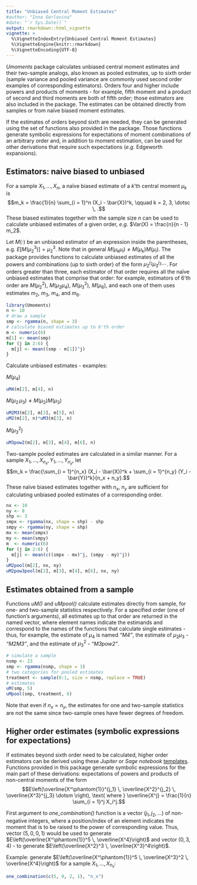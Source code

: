 ```yaml
---
title: "Unbiased Central Moment Estimates"
#author: "Inna Gerlovina"
#date: "`r Sys.Date()`"
output: rmarkdown::html_vignette
vignette: >
  %\VignetteIndexEntry{Unbiased Central Moment Estimates}
  %\VignetteEngine{knitr::rmarkdown}
  %\VignetteEncoding{UTF-8}
---
```


_Umoments_ package calculates unbiased central moment estimates and their two-sample analogs, also known as pooled estimates, up to sixth order (sample variance and pooled variance are commonly used second order examples of corresponding estimators). Orders four and higher include powers and products of moments - for example, fifth moment and a product of second and third moments are both of fifth order; those estimators are also included in the package. The estimates can be obtained directly from samples or from naïve biased moment estimates.

If the estimates of orders beyond sixth are needed, they can be generated using the set of functions also provided in the package. Those functions generate symbolic expressions for expectations of moment combinations of an arbitrary order and, in addition to moment estimation, can be used for other derivations that require such expectations (_e.g._ Edgeworth expansions).

## Estimators: naive biased to unbiased

For a sample $X_1, \dotsc, X_n$, a naïve biased estimate of a $k$'th central moment $\mu_k$ is 
$$m_k = \frac{1}{n} \sum_{i = 1}^n (X_i - \bar{X})^k, \qquad k = 2, 3, \dotsc \, .$$ These biased estimates together with the sample size $n$ can be used to calculate unbiased estimates of a given order, _e.g._ $Var(X) = \frac{n}{n - 1} m_2$.

Let $M(\cdot)$ be an unbiased estimator of an expression inside the parentheses, e.g. $E\left[M(\mu_2^3)\right] = \mu_2^3$. Note that in general $M(\mu_k \mu_l) \neq M(\mu_k) M(\mu_l)$. The package provides functions to calculate unbiased estimates of all the powers and combinations (up to sixth order) of the form $\mu_2^{j_2} \mu_3^{j_3} \dotsm$. For orders greater than three, each estimator of that order requires all the naïve unbiased estimates that comprise that order: for example, estimators of $6$'th order are $M(\mu_2^2)$, $M(\mu_2 \mu_4)$, $M(\mu_3^2)$, $M(\mu_6)$, and each one of them uses estimates $m_2$, $m_3$, $m_4$, and $m_6$. 

```r
library(Umoments)
n <- 10
# draw a sample
smp <- rgamma(n, shape = 3) 
# calculate biased estimates up to 6'th order
m <- numeric(6) 
m[1] <- mean(smp)
for (j in 2:6) {
  m[j] <- mean((smp - m[1])^j)
}
```
Calculate unbiased estimates - examples: 

$M(\mu_4)$
```r
uM4(m[2], m[4], n)          
```
$M(\mu_2 \, \mu_3) \neq M(\mu_2) M(\mu_3)$
```r
uM2M3(m[2], m[3], m[5], n)  
uM2(m[2], n)*uM3(m[3], n)
```
$M\big(\mu_3^2\big)$
```r
uM3pow2(m[2], m[3], m[4], m[6], n)              
```

Two-sample pooled estimates are calculated in a similar manner. For a sample $X_1, \dotsc, X_{n_x}, Y_1, \dotsc, Y_{n_y}$, let 
$$m_k = \frac{\sum_{i = 1}^{n_x} (X_i - \bar{X})^k + \sum_{i = 1}^{n_y} (Y_i - \bar{Y})^k}{n_x + n_y}.$$ 
These naïve biased estimates together with $n_x$, $n_y$ are sufficient for calculating unbiased pooled estimates of a corresponding order.
```r
nx <- 10
ny <- 8
shp <- 3
smpx <- rgamma(nx, shape = shp) - shp
smpy <- rgamma(ny, shape = shp)
mx <- mean(smpx)
my <- mean(smpy)
m  <- numeric(6)
for (j in 2:6) {
  m[j] <- mean(c((smpx - mx)^j, (smpy - my)^j))
}
uM2pool(m[2], nx, ny)
uM2pow3pool(m[2], m[3], m[4], m[6], nx, ny)
```

## Estimates obtained from a sample

Functions _uM()_ and _uMpool()_ calculate estimates directly from sample, for one- and two-sample statistics respectively. For a specified order (one of function's  arguments), all estimates up to that order are returned in the named vector, where element names indicate the estimands and correspond to the names of the functions that calculate single estimates - thus, for example, the estimate of $\mu_4$ is named _"M4"_, the estimate of $\mu_2 \mu_3$ - _"M2M3"_, and the estimate of $\mu_3^2$ - _"M3pow2"_.

```r
# simulate a sample
nsmp <- 23
smp <- rgamma(nsmp, shape = 3)
# two categories for pooled estimates
treatment <- sample(0:1, size = nsmp, replace = TRUE)  
# estimates
uM(smp, 5)
uMpool(smp, treatment, 6)
```

Note that even if $n_x = n_y$, the estimates for one and two-sample statistics are not the same since two-sample ones have fewer degrees of freedom.

## Higher order estimates (symbolic expressions for expectations) 

If estimates beyond sixth order need to be calculated, higher order estimators can be derived using these  _Jupiter_ or _Sage notebook_ [templates][gitnb]. Functions provided in this package generate symbolic expressions for the main part of these derivations: expectations of powers and products of non-central moments of the form 
$$E\left(\overline{X^\phantom{1}}^{j_1} \, \overline{X^2}^{j_2} \, \overline{X^3}^{j_3} \dotsm \right), \text{ where } \overline{X^j} = \frac{1}{n} \sum_{i = 1}^j X_i^j.$$ 

First argument to _one_combination()_ function is a vector $(j_1, j_2, \dotsc)$ of non-negative integers, where a position/index of an element indicates the moment that is to be raised to the power of corresponding value. Thus, vector $(5, 0, 0, 1)$ would be used to generate $E\left(\overline{X^\phantom{1}}^5 \, \overline{X^4}\right)$ and vector $(0, 3, 4)$ - to generate $E\left(\overline{X^2}^3 \, \overline{X^3}^4\right)$.

Example: generate $E\left(\overline{X^\phantom{1}}^5 \, \overline{X^3}^2 \, \overline{X^4}\right)$ for a sample $X_1, \dotsc, X_{n_x}$:
```r
one_combination(c(5, 0, 2, 1), "n_x")
```

[gitnb]: https://github.com/innager/unbiasedMoments
